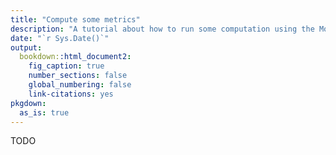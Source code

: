 ```yaml
---
title: "Compute some metrics"
description: "A tutorial about how to run some computation using the MoveR package."
date: "`r Sys.Date()`"
output: 
  bookdown::html_document2:
    fig_caption: true
    number_sections: false
    global_numbering: false
    link-citations: yes
pkgdown:
  as_is: true
---
```


TODO

```r

```


